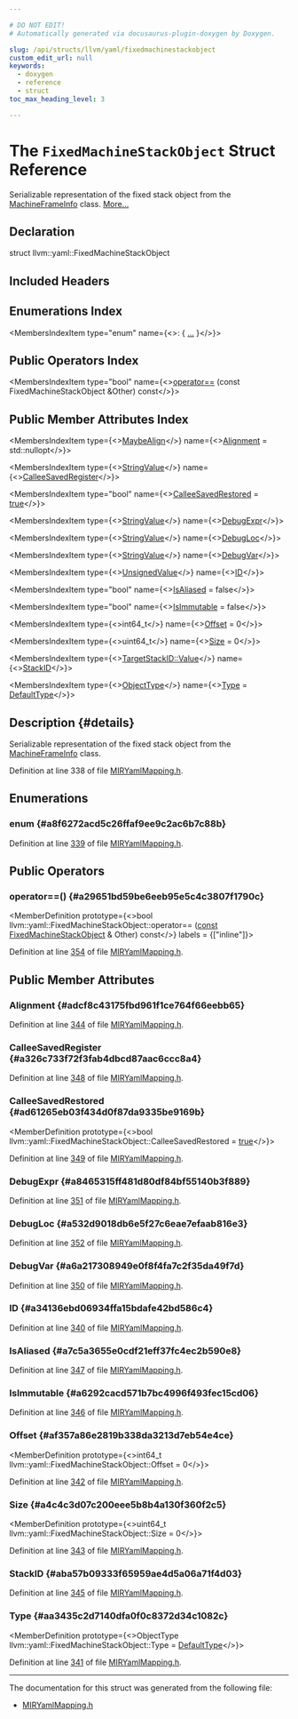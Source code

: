 ```yaml
---

# DO NOT EDIT!
# Automatically generated via docusaurus-plugin-doxygen by Doxygen.

slug: /api/structs/llvm/yaml/fixedmachinestackobject
custom_edit_url: null
keywords:
  - doxygen
  - reference
  - struct
toc_max_heading_level: 3

---
```





# The `FixedMachineStackObject` Struct Reference

<DoxygenPage pluginConfig={pluginConfig}>

Serializable representation of the fixed stack object from the <a href="/docs/api/structs/llvm/yaml/machineframeinfo">MachineFrameInfo</a> class. <a href="#details">More...</a>

## Declaration

<CodeBlock>struct llvm::yaml::FixedMachineStackObject</CodeBlock>

## Included Headers

<IncludesList>
<IncludesListItem
  filePath="llvm/CodeGen/MIRYamlMapping.h"
  permalink="/docs/api/files/include/include/llvm/include/llvm/codegen/miryamlmapping-h"
  isLocal="true" />
</IncludesList>

## Enumerations Index

<MembersIndex>

<MembersIndexItem
  type="enum"
  name={<>:  &#123; <a href="#a8f6272acd5c26ffaf9ee9c2ac6b7c88b">...</a> &#125;</>}>
</MembersIndexItem>

</MembersIndex>

## Public Operators Index

<MembersIndex>

<MembersIndexItem
  type="bool"
  name={<><a href="#a29651bd59be6eeb95e5c4c3807f1790c">operator==</a> (const FixedMachineStackObject &amp;Other) const</>}>
</MembersIndexItem>

</MembersIndex>

## Public Member Attributes Index

<MembersIndex>

<MembersIndexItem
  type={<><a href="/docs/api/structs/llvm/maybealign">MaybeAlign</a></>}
  name={<><a href="#adcf8c43175fbd961f1ce764f66eebb65">Alignment</a> = std::nullopt</>}>
</MembersIndexItem>

<MembersIndexItem
  type={<><a href="/docs/api/structs/llvm/yaml/stringvalue">StringValue</a></>}
  name={<><a href="#a326c733f72f3fab4dbcd87aac6ccc8a4">CalleeSavedRegister</a></>}>
</MembersIndexItem>

<MembersIndexItem
  type="bool"
  name={<><a href="#ad61265eb03f434d0f87da9335be9169b">CalleeSavedRestored</a> = <a href="/docs/api/files/lib/lib/analysis/basicaliasanalysis-cpp/#af6d5cafbdfc5313e65d990120021a3ec">true</a></>}>
</MembersIndexItem>

<MembersIndexItem
  type={<><a href="/docs/api/structs/llvm/yaml/stringvalue">StringValue</a></>}
  name={<><a href="#a8465315ff481d80df84bf55140b3f889">DebugExpr</a></>}>
</MembersIndexItem>

<MembersIndexItem
  type={<><a href="/docs/api/structs/llvm/yaml/stringvalue">StringValue</a></>}
  name={<><a href="#a532d9018db6e5f27c6eae7efaab816e3">DebugLoc</a></>}>
</MembersIndexItem>

<MembersIndexItem
  type={<><a href="/docs/api/structs/llvm/yaml/stringvalue">StringValue</a></>}
  name={<><a href="#a6a217308949e0f8f4fa7c2f35da49f7d">DebugVar</a></>}>
</MembersIndexItem>

<MembersIndexItem
  type={<><a href="/docs/api/structs/llvm/yaml/unsignedvalue">UnsignedValue</a></>}
  name={<><a href="#a34136ebd06934ffa15bdafe42bd586c4">ID</a></>}>
</MembersIndexItem>

<MembersIndexItem
  type="bool"
  name={<><a href="#a7c5a3655e0cdf21eff37fc4ec2b590e8">IsAliased</a> = false</>}>
</MembersIndexItem>

<MembersIndexItem
  type="bool"
  name={<><a href="#a6292cacd571b7bc4996f493fec15cd06">IsImmutable</a> = false</>}>
</MembersIndexItem>

<MembersIndexItem
  type={<>int64&#95;t</>}
  name={<><a href="#af357a86e2819b338da3213d7eb54e4ce">Offset</a> = 0</>}>
</MembersIndexItem>

<MembersIndexItem
  type={<>uint64&#95;t</>}
  name={<><a href="#a4c4c3d07c200eee5b8b4a130f360f2c5">Size</a> = 0</>}>
</MembersIndexItem>

<MembersIndexItem
  type={<><a href="/docs/api/namespaces/llvm/targetstackid/#a71392100eb15ba746b1f898986f5d8a5">TargetStackID::Value</a></>}
  name={<><a href="#aba57b09333f65959ae4d5a06a71f4d03">StackID</a></>}>
</MembersIndexItem>

<MembersIndexItem
  type={<><a href="#a8f6272acd5c26ffaf9ee9c2ac6b7c88b">ObjectType</a></>}
  name={<><a href="#aa3435c2d7140dfa0f0c8372d34c1082c">Type</a> = <a href="#a8f6272acd5c26ffaf9ee9c2ac6b7c88ba1629b94f1b44d8bff2c9260b5108cbca">DefaultType</a></>}>
</MembersIndexItem>

</MembersIndex>

## Description {#details}

Serializable representation of the fixed stack object from the <a href="/docs/api/structs/llvm/yaml/machineframeinfo">MachineFrameInfo</a> class.

Definition at line 338 of file <a href="/docs/api/files/include/include/llvm/include/llvm/codegen/miryamlmapping-h">MIRYamlMapping.h</a>.

<SectionDefinition>

## Enumerations

### enum  {#a8f6272acd5c26ffaf9ee9c2ac6b7c88b}

<MemberDefinition
  prototype="enum llvm::yaml::FixedMachineStackObject::ObjectType ">

<EnumerationList title="Enumeration values">

<Link id="a8f6272acd5c26ffaf9ee9c2ac6b7c88ba1629b94f1b44d8bff2c9260b5108cbca" />
<EnumerationListItem name="DefaultType">

</EnumerationListItem>

<Link id="a8f6272acd5c26ffaf9ee9c2ac6b7c88badcfc39ed7b8ef2094eefb99c5489ea33" />
<EnumerationListItem name="SpillSlot">

</EnumerationListItem>

</EnumerationList>

Definition at line <a href="/docs/api/files/include/include/llvm/include/llvm/codegen/miryamlmapping-h/#l00339">339</a> of file <a href="/docs/api/files/include/include/llvm/include/llvm/codegen/miryamlmapping-h">MIRYamlMapping.h</a>.
</MemberDefinition>

</SectionDefinition>

<SectionDefinition>

## Public Operators

### operator==() {#a29651bd59be6eeb95e5c4c3807f1790c}

<MemberDefinition
  prototype={<>bool llvm::yaml::FixedMachineStackObject::operator== (<a href="/docs/api/files/lib/lib/target/lib/target/aarch64/aarch64promoteconstant-cpp/#a90f8350fecae261c25be85d38b451bff">const</a> <a href="/docs/api/structs/llvm/yaml/fixedmachinestackobject">FixedMachineStackObject</a> &amp; Other) const</>}
  labels = {["inline"]}>

Definition at line <a href="/docs/api/files/include/include/llvm/include/llvm/codegen/miryamlmapping-h/#l00354">354</a> of file <a href="/docs/api/files/include/include/llvm/include/llvm/codegen/miryamlmapping-h">MIRYamlMapping.h</a>.
</MemberDefinition>

</SectionDefinition>

<SectionDefinition>

## Public Member Attributes

### Alignment {#adcf8c43175fbd961f1ce764f66eebb65}

<MemberDefinition
  prototype="MaybeAlign llvm::yaml::FixedMachineStackObject::Alignment = std::nullopt">

Definition at line <a href="/docs/api/files/include/include/llvm/include/llvm/codegen/miryamlmapping-h/#l00344">344</a> of file <a href="/docs/api/files/include/include/llvm/include/llvm/codegen/miryamlmapping-h">MIRYamlMapping.h</a>.
</MemberDefinition>

### CalleeSavedRegister {#a326c733f72f3fab4dbcd87aac6ccc8a4}

<MemberDefinition
  prototype="StringValue llvm::yaml::FixedMachineStackObject::CalleeSavedRegister">

Definition at line <a href="/docs/api/files/include/include/llvm/include/llvm/codegen/miryamlmapping-h/#l00348">348</a> of file <a href="/docs/api/files/include/include/llvm/include/llvm/codegen/miryamlmapping-h">MIRYamlMapping.h</a>.
</MemberDefinition>

### CalleeSavedRestored {#ad61265eb03f434d0f87da9335be9169b}

<MemberDefinition
  prototype={<>bool llvm::yaml::FixedMachineStackObject::CalleeSavedRestored = <a href="/docs/api/files/lib/lib/analysis/basicaliasanalysis-cpp/#af6d5cafbdfc5313e65d990120021a3ec">true</a></>}>

Definition at line <a href="/docs/api/files/include/include/llvm/include/llvm/codegen/miryamlmapping-h/#l00349">349</a> of file <a href="/docs/api/files/include/include/llvm/include/llvm/codegen/miryamlmapping-h">MIRYamlMapping.h</a>.
</MemberDefinition>

### DebugExpr {#a8465315ff481d80df84bf55140b3f889}

<MemberDefinition
  prototype="StringValue llvm::yaml::FixedMachineStackObject::DebugExpr">

Definition at line <a href="/docs/api/files/include/include/llvm/include/llvm/codegen/miryamlmapping-h/#l00351">351</a> of file <a href="/docs/api/files/include/include/llvm/include/llvm/codegen/miryamlmapping-h">MIRYamlMapping.h</a>.
</MemberDefinition>

### DebugLoc {#a532d9018db6e5f27c6eae7efaab816e3}

<MemberDefinition
  prototype="StringValue llvm::yaml::FixedMachineStackObject::DebugLoc">

Definition at line <a href="/docs/api/files/include/include/llvm/include/llvm/codegen/miryamlmapping-h/#l00352">352</a> of file <a href="/docs/api/files/include/include/llvm/include/llvm/codegen/miryamlmapping-h">MIRYamlMapping.h</a>.
</MemberDefinition>

### DebugVar {#a6a217308949e0f8f4fa7c2f35da49f7d}

<MemberDefinition
  prototype="StringValue llvm::yaml::FixedMachineStackObject::DebugVar">

Definition at line <a href="/docs/api/files/include/include/llvm/include/llvm/codegen/miryamlmapping-h/#l00350">350</a> of file <a href="/docs/api/files/include/include/llvm/include/llvm/codegen/miryamlmapping-h">MIRYamlMapping.h</a>.
</MemberDefinition>

### ID {#a34136ebd06934ffa15bdafe42bd586c4}

<MemberDefinition
  prototype="UnsignedValue llvm::yaml::FixedMachineStackObject::ID">

Definition at line <a href="/docs/api/files/include/include/llvm/include/llvm/codegen/miryamlmapping-h/#l00340">340</a> of file <a href="/docs/api/files/include/include/llvm/include/llvm/codegen/miryamlmapping-h">MIRYamlMapping.h</a>.
</MemberDefinition>

### IsAliased {#a7c5a3655e0cdf21eff37fc4ec2b590e8}

<MemberDefinition
  prototype="bool llvm::yaml::FixedMachineStackObject::IsAliased = false">

Definition at line <a href="/docs/api/files/include/include/llvm/include/llvm/codegen/miryamlmapping-h/#l00347">347</a> of file <a href="/docs/api/files/include/include/llvm/include/llvm/codegen/miryamlmapping-h">MIRYamlMapping.h</a>.
</MemberDefinition>

### IsImmutable {#a6292cacd571b7bc4996f493fec15cd06}

<MemberDefinition
  prototype="bool llvm::yaml::FixedMachineStackObject::IsImmutable = false">

Definition at line <a href="/docs/api/files/include/include/llvm/include/llvm/codegen/miryamlmapping-h/#l00346">346</a> of file <a href="/docs/api/files/include/include/llvm/include/llvm/codegen/miryamlmapping-h">MIRYamlMapping.h</a>.
</MemberDefinition>

### Offset {#af357a86e2819b338da3213d7eb54e4ce}

<MemberDefinition
  prototype={<>int64&#95;t llvm::yaml::FixedMachineStackObject::Offset = 0</>}>

Definition at line <a href="/docs/api/files/include/include/llvm/include/llvm/codegen/miryamlmapping-h/#l00342">342</a> of file <a href="/docs/api/files/include/include/llvm/include/llvm/codegen/miryamlmapping-h">MIRYamlMapping.h</a>.
</MemberDefinition>

### Size {#a4c4c3d07c200eee5b8b4a130f360f2c5}

<MemberDefinition
  prototype={<>uint64&#95;t llvm::yaml::FixedMachineStackObject::Size = 0</>}>

Definition at line <a href="/docs/api/files/include/include/llvm/include/llvm/codegen/miryamlmapping-h/#l00343">343</a> of file <a href="/docs/api/files/include/include/llvm/include/llvm/codegen/miryamlmapping-h">MIRYamlMapping.h</a>.
</MemberDefinition>

### StackID {#aba57b09333f65959ae4d5a06a71f4d03}

<MemberDefinition
  prototype="TargetStackID::Value llvm::yaml::FixedMachineStackObject::StackID">

Definition at line <a href="/docs/api/files/include/include/llvm/include/llvm/codegen/miryamlmapping-h/#l00345">345</a> of file <a href="/docs/api/files/include/include/llvm/include/llvm/codegen/miryamlmapping-h">MIRYamlMapping.h</a>.
</MemberDefinition>

### Type {#aa3435c2d7140dfa0f0c8372d34c1082c}

<MemberDefinition
  prototype={<>ObjectType llvm::yaml::FixedMachineStackObject::Type = <a href="#a8f6272acd5c26ffaf9ee9c2ac6b7c88ba1629b94f1b44d8bff2c9260b5108cbca">DefaultType</a></>}>

Definition at line <a href="/docs/api/files/include/include/llvm/include/llvm/codegen/miryamlmapping-h/#l00341">341</a> of file <a href="/docs/api/files/include/include/llvm/include/llvm/codegen/miryamlmapping-h">MIRYamlMapping.h</a>.
</MemberDefinition>

</SectionDefinition>

<hr/>

The documentation for this struct was generated from the following file:

<ul>
<li><a href="/docs/api/files/include/include/llvm/include/llvm/codegen/miryamlmapping-h">MIRYamlMapping.h</a></li>
</ul>

</DoxygenPage>
